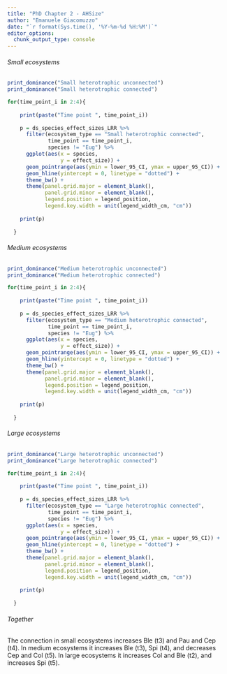 ```yaml
---
title: "PhD Chapter 2 - AHSize"
author: "Emanuele Giacomuzzo"
date: "`r format(Sys.time(), '%Y-%m-%d %H:%M')`"
editor_options: 
  chunk_output_type: console
---
```


###### Small ecosystems

```r
print_dominance("Small heterotrophic unconnected")
print_dominance("Small heterotrophic connected")
```

```r
for(time_point_i in 2:4){
    
    print(paste("Time point ", time_point_i))
    
    p = ds_species_effect_sizes_LRR %>%
      filter(ecosystem_type == "Small heterotrophic connected",
             time_point == time_point_i,
             species != "Eug") %>%
      ggplot(aes(x = species,
                 y = effect_size)) + 
      geom_pointrange(aes(ymin = lower_95_CI, ymax = upper_95_CI)) + 
      geom_hline(yintercept = 0, linetype = "dotted") +
      theme_bw() +
      theme(panel.grid.major = element_blank(),
            panel.grid.minor = element_blank(),
            legend.position = legend_position,
            legend.key.width = unit(legend_width_cm, "cm"))
    
    print(p)
    
  }
```


###### Medium ecosystems

```r
print_dominance("Medium heterotrophic unconnected")
print_dominance("Medium heterotrophic connected")
```

```r
for(time_point_i in 2:4){
    
    print(paste("Time point ", time_point_i))
    
    p = ds_species_effect_sizes_LRR %>%
      filter(ecosystem_type == "Medium heterotrophic connected",
             time_point == time_point_i,
             species != "Eug") %>%
      ggplot(aes(x = species,
                 y = effect_size)) + 
      geom_pointrange(aes(ymin = lower_95_CI, ymax = upper_95_CI)) + 
      geom_hline(yintercept = 0, linetype = "dotted") +
      theme_bw() +
      theme(panel.grid.major = element_blank(),
            panel.grid.minor = element_blank(),
            legend.position = legend_position,
            legend.key.width = unit(legend_width_cm, "cm"))
    
    print(p)
    
  }
```

###### Large ecosystems

```r
print_dominance("Large heterotrophic unconnected")
print_dominance("Large heterotrophic connected")
```

```r
for(time_point_i in 2:4){
    
    print(paste("Time point ", time_point_i))
    
    p = ds_species_effect_sizes_LRR %>%
      filter(ecosystem_type == "Large heterotrophic connected",
             time_point == time_point_i,
             species != "Eug") %>%
      ggplot(aes(x = species,
                 y = effect_size)) + 
      geom_pointrange(aes(ymin = lower_95_CI, ymax = upper_95_CI)) + 
      geom_hline(yintercept = 0, linetype = "dotted") +
      theme_bw() +
      theme(panel.grid.major = element_blank(),
            panel.grid.minor = element_blank(),
            legend.position = legend_position,
            legend.key.width = unit(legend_width_cm, "cm"))
    
    print(p)
    
  }
```

###### Together

The connection in small ecosystems increases Ble (t3) and Pau and Cep (t4). In medium ecosystems it increases Ble (t3), Spi (t4), and decreases Cep and Col (t5). In large ecosystems it increases Col and Ble (t2), and increases Spi (t5).